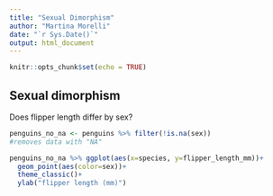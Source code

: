 ```yaml
---
title: "Sexual Dimorphism"
author: "Martina Morelli"
date: "`r Sys.Date()`"
output: html_document
---
```


```r
knitr::opts_chunk$set(echo = TRUE)
```

## Sexual dimorphism

Does flipper length differ by sex?

```r
penguins_no_na <- penguins %>% filter(!is.na(sex))
#removes data with "NA"

penguins_no_na %>% ggplot(aes(x=species, y=flipper_length_mm))+
  geom_point(aes(color=sex))+
  theme_classic()+
  ylab("flipper length (mm)")
```
